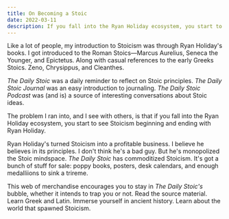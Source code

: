 ```yaml
---
title: On Becoming a Stoic
date: 2022-03-11
description: If you fall into the Ryan Holiday ecosystem, you start to see Stoicism beginning and ending with Ryan Holiday.
---
```


Like a lot of people, my introduction to Stoicism was through Ryan Holiday's books.
I got introduced to the Roman Stoics—Marcus Aurelius, Seneca the Younger, and Epictetus.
Along with casual references to the early Greeks Stoics.
Zeno, Chrysippus, and Cleanthes.

_The Daily Stoic_ was a daily reminder to reflect on Stoic principles.
_The Daily Stoic Journal_ was an easy introduction to journaling.
_The Daily Stoic Podcast_ was (and is) a source of interesting conversations about Stoic ideas.

The problem I ran into, and I see with others, is that if you fall into the Ryan Holiday ecosystem, you start to see Stoicism beginning and ending with Ryan Holiday.

Ryan Holiday's turned Stoicism into a profitable business.
I believe he believes in its principles.
I don't think he's a bad guy.
But he's monopolized the Stoic mindspace.
_The Daily Stoic_ has commoditized Stoicism.
It's got a bunch of stuff for sale: poppy books, posters, desk calendars, and enough medalliions to sink a trireme.

This web of merchandise encourages you to stay in _The Daily Stoic's_ bubble, whether it intends to trap you or not.
Read the source material.
Learn Greek and Latin.
Immerse yourself in ancient history.
Learn about the world that spawned Stoicism.
